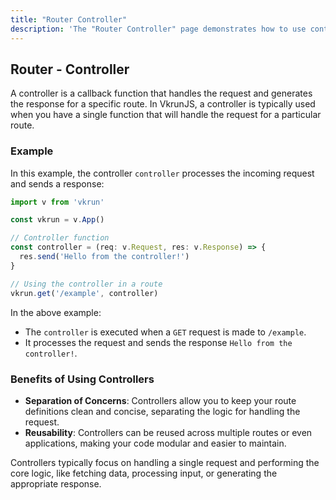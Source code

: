 ```yaml
---
title: "Router Controller"
description: 'The "Router Controller" page demonstrates how to use controllers in VkrunJS to handle requests and generate responses. Learn how controllers enable separation of concerns, reusability, and cleaner route definitions for building modular and maintainable applications.'
---
```


## Router - Controller

A controller is a callback function that handles the request and generates the response for a specific route. In VkrunJS, a controller is typically used when you have a single function that will handle the request for a particular route.

### Example

In this example, the controller `controller` processes the incoming request and sends a response:

```ts
import v from 'vkrun'

const vkrun = v.App()

// Controller function
const controller = (req: v.Request, res: v.Response) => {
  res.send('Hello from the controller!')
}

// Using the controller in a route
vkrun.get('/example', controller)
```

In the above example:

- The `controller` is executed when a `GET` request is made to `/example`.
- It processes the request and sends the response `Hello from the controller!`.

### Benefits of Using Controllers

- **Separation of Concerns**: Controllers allow you to keep your route definitions clean and concise, separating the logic for handling the request.
- **Reusability**: Controllers can be reused across multiple routes or even applications, making your code modular and easier to maintain.

Controllers typically focus on handling a single request and performing the core logic, like fetching data, processing input, or generating the appropriate response.